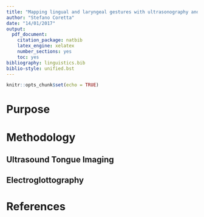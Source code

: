 ```yaml
---
title: "Mapping lingual and laryngeal gestures with ultrasonography and electroglottography"
author: "Stefano Coretta"
date: "14/01/2017"
output: 
  pdf_document: 
    citation_package: natbib
    latex_engine: xelatex
    number_sections: yes
    toc: yes
bibliography: linguistics.bib
biblio-style: unified.bst
---
```


```r
knitr::opts_chunk$set(echo = TRUE)
```

# Purpose



# Methodology


## Ultrasound Tongue Imaging


## Electroglottography

# References
